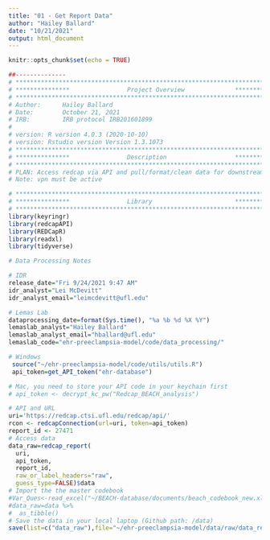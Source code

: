 ```yaml
---
title: "01 - Get Report Data"
author: "Hailey Ballard"
date: "10/21/2021"
output: html_document
---
```


```r
knitr::opts_chunk$set(echo = TRUE)
```

```r
##-------------- 
# **************************************************************************** #
# ***************                Project Overview              *************** #
# **************************************************************************** #
# Author:      Hailey Ballard
# Date:        October 21, 2021
# IRB:         IRB protocol IRB201601899  
#
# version: R version 4.0.3 (2020-10-10)
# version: Rstudio version Version 1.3.1073  
# **************************************************************************** #
# ***************                Description                   *************** #
# **************************************************************************** #
# PLAN: Access redcap via API and pull/format/clean data for downstream analysis.
# Note: vpn must be active
```


```r
# **************************************************************************** #
# ***************                Library                       *************** #
# **************************************************************************** #
library(keyringr)
library(redcapAPI)
library(REDCapR)
library(readxl)
library(tidyverse)
```


```r
# Data Processing Notes

# IDR
release_date="Fri 9/24/2021 9:47 AM"
idr_analyst="Lei McDevitt"
idr_analyst_email="leimcdevitt@ufl.edu"

# Lemas Lab
dataprocessing_date=format(Sys.time(), "%a %b %d %X %Y")
lemaslab_analyst="Hailey Ballard"
lemaslab_analyst_email="hballard@ufl.edu"
lemaslab_code="ehr-preeclampsia-model/code/data_processing/"

```

```r
# Windows
 source("~/ehr-preeclampsia-model/code/utils/utils.R")
 api_token=get_API_token("ehr-database")
```

```r
# Mac, you need to store your API code in your keychain first
# api_token <- decrypt_kc_pw("Redcap_BEACH_analysis")
```

```r
# API and URL
uri='https://redcap.ctsi.ufl.edu/redcap/api/'
rcon <- redcapConnection(url=uri, token=api_token)
report_id <- 27471
# Access data
data_raw=redcap_report(
  uri,
  api_token,
  report_id,
  raw_or_label_headers="raw",
  guess_type=FALSE)$data
# Import the the master codebook
#Var_Ques<-read_excel("~/BEACH-database/documents/beach_codebook_new.xlsx")
#data_raw=data %>%
#  as_tibble()
# Save the data in your local laptop (Github path: /data)
save(list=c("data_raw"),file="~/ehr-preeclampsia-model/data/raw/data_report_raw.RData")
```